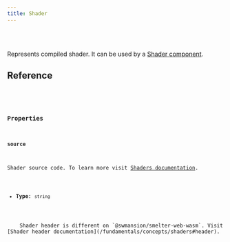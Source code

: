 ```yaml
---
title: Shader
---
```


<br />
<br />

Represents compiled shader. It can be used by a [Shader component](/ts-sdk/components/shader).

## Reference

<CollapsibleDetails summaryTitle='Type definitions' open>
<Code code={`
type Shader = {
    source: string;
}
`} lang='tsx' />
</CollapsibleDetails>

### Properties

#### source
Shader source code. To learn more visit [Shaders documentation](/fundamentals/concepts/shaders).

- **Type**: `string`

<Aside type="caution">
    Shader header is different on `@swmansion/smelter-web-wasm`. Visit [Shader header documentation](/fundamentals/concepts/shaders#header).
</Aside>
